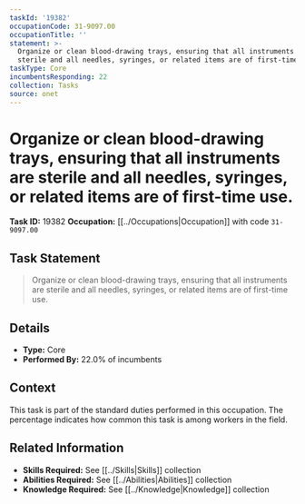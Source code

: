 ```yaml
---
taskId: '19382'
occupationCode: 31-9097.00
occupationTitle: ''
statement: >-
  Organize or clean blood-drawing trays, ensuring that all instruments are
  sterile and all needles, syringes, or related items are of first-time use.
taskType: Core
incumbentsResponding: 22
collection: Tasks
source: onet
---
```

# Organize or clean blood-drawing trays, ensuring that all instruments are sterile and all needles, syringes, or related items are of first-time use.

**Task ID:** 19382
**Occupation:** [[../Occupations|Occupation]] with code `31-9097.00`

## Task Statement

> Organize or clean blood-drawing trays, ensuring that all instruments are sterile and all needles, syringes, or related items are of first-time use.

## Details

- **Type:** Core
- **Performed By:** 22.0% of incumbents

## Context

This task is part of the standard duties performed in this occupation. The percentage indicates how common this task is among workers in the field.

## Related Information

- **Skills Required:** See [[../Skills|Skills]] collection
- **Abilities Required:** See [[../Abilities|Abilities]] collection
- **Knowledge Required:** See [[../Knowledge|Knowledge]] collection
